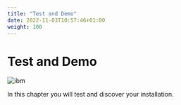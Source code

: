 ```yaml
---
title: "Test and Demo"
date: 2022-11-03T10:57:46+01:00
weight: 100
---
```


# Test and Demo

![ibm](./../images/ibm/connections.gif)


In this chapter you will test and discover your installation.